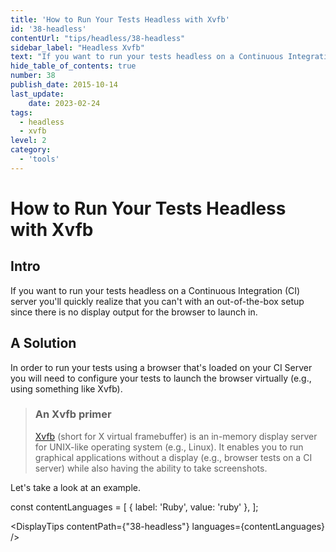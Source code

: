 ```yaml
---
title: 'How to Run Your Tests Headless with Xvfb'
id: '38-headless'
contentUrl: "tips/headless/38-headless"
sidebar_label: "Headless Xvfb"
text: "If you want to run your tests headless on a Continuous Integration (CI) server you'll quickly realize that you can't with an out-of-the-box setup since there is no display output for the browser to launch in."
hide_table_of_contents: true
number: 38
publish_date: 2015-10-14
last_update:
    date: 2023-02-24
tags:
  - headless
  - xvfb
level: 2
category:
  - 'tools'
---
```


# How to Run Your Tests Headless with Xvfb

## Intro

If you want to run your tests headless on a Continuous Integration (CI) server you'll quickly realize that you
can't with an out-of-the-box setup since there is no display output for the browser to launch in.

## A Solution

In order to run your tests using a browser that's loaded on your CI Server you will need to configure your tests
to launch the browser virtually (e.g., using something like Xvfb).

>### An Xvfb primer
>
>[Xvfb](http://en.wikipedia.org/wiki/Xvfb) (short for X virtual framebuffer) is an in-memory display server for
> UNIX-like operating system (e.g., Linux). It enables you to run graphical applications without a display
> (e.g., browser tests on a CI server) while also having the ability to take screenshots.

Let's take a look at an example.


const contentLanguages = [
    { label: 'Ruby', value: 'ruby' },
];

<DisplayTips contentPath={"38-headless"} languages={contentLanguages} />





